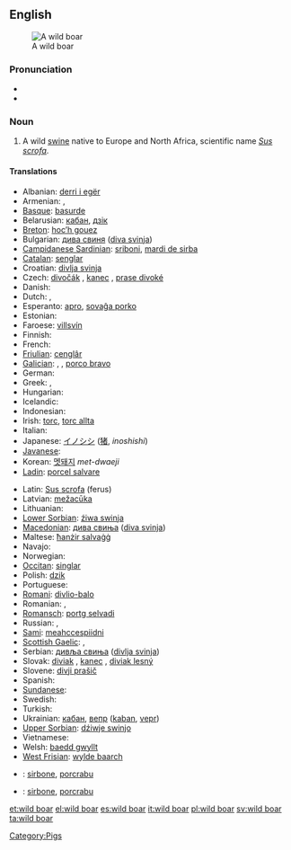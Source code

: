 {{wikipedia}}
==English==
[[Image:Zwijntje.JPG|thumb|A wild boar]]

===Pronunciation===
* {{IPA|/ˈwaɪldˈbɔʊɽ/}}
* {{audio|en-uk-wild boar.ogg|Audio (UK)}}

===Noun===
{{en-noun|sg=[[wild]] [[boar]]}}

# A wild [[swine]] native to Europe and North Africa, scientific name ''[[Sus scrofa]]''.

====Translations====
{{trans-top|''Sus scrofa''}}
* Albanian: [[derri i egër]]
* Armenian: {{t-|hy|վայրի խոզ|tr=vayri xoz}}, {{t-|hy|վարազ|tr=varaz}}
* [[Basque]]: [[basurde]]
* Belarusian: [[кабан]], [[дзік]]
* [[Breton]]: [[hoc’h gouez]]
* Bulgarian: [[дива свиня]] ([[diva svinja]])
* [[Campidanese Sardinian]]: [[sriboni]], [[mardi de sirba]]
* [[Catalan]]: [[senglar]]
* Croatian: [[divlja svinja]]
* Czech: [[divočák]] {{m}}, [[kanec]] {{m}}, [[prase divoké]]
* Danish: {{t-|da|vildsvin}}
* Dutch: {{t+|nl|everzwijn|n}}, {{t+|nl|wild zwijn|n}}
* Esperanto: [[apro]], [[sovaĝa porko]]
* Estonian: {{t-|et|metssiga}}
* Faroese: [[villsvín]]
* Finnish: {{t-|fi|villisika}}
* French: {{t+|fr|sanglier|m}}
* [[Friulian]]: [[cenglâr]]
* [[Galician]]: {{t+|gl|xabaril|m|xs=Galician}}, {{t-|gl|xabarín|m|xs=Galician}}, [[porco bravo]] {{m}}
* German: {{t+|de|Wildschwein|n}}
* Greek: {{t+|el|αγριογούρουνο|n|tr=agriogοúrοuno}}, {{t+|el|αγριόχοιρος|m|tr=agrióchoiros}}
* Hungarian: {{t+|hu|vaddisznó}}
* Icelandic: {{t-|is|villisvín}}
* Indonesian: {{t-|id|babi hutan|xs=Indonesian}}
* Irish: [[torc]], [[torc allta]]
* Italian: {{t+|it|cinghiale|m}}
* Japanese: [[イノシシ]] ([[猪]], ''inoshishi'')
* [[Javanese]]: {{t-|jv|celeng|xs=Javanese}}
* Korean: [[멧돼지]] ''met-dwaeji''
* [[Ladin]]: [[porcel salvare]]
{{trans-mid}}
* Latin: [[Sus scrofa]] (ferus)
* Latvian: [[mežacūka]]
* Lithuanian: {{t+|lt|šernas|xs=Lithuanian}}
* [[Lower Sorbian]]: [[źiwa swinja]]
* [[Macedonian]]: [[дива свиња]] ([[diva svinja]])
* Maltese: [[ħanżir salvaġġ]]
* Navajo: {{tø|nv|bisóodi ałchiní}}
* Norwegian: {{t+|no|villsvin}}
* [[Occitan]]: [[singlar]]
* Polish: [[dzik]] '' ''
* Portuguese: {{t+|pt|javali}}
* [[Romani]]: [[divlio-balo]] {{m}}
* Romanian: {{t-|ro|mistreţ}}, {{t-|ro|vier}}
* [[Romansch]]: [[portg selvadi]]
* Russian: {{t+|ru|кабан|m|tr=kabán}}, {{t+|ru|вепрь|m|tr=vépr'}}
* [[Sami]]: [[meahccespiidni]]
* [[Scottish Gaelic]]: {{t-|gd|torc allaidh|m|xs=Scottish Gaelic}}, {{t-|gd|torc fiadhaich|m|xs=Scottish Gaelic}}
* Serbian: [[дивљa свиња]] ([[divlja svinja]])
* Slovak: [[diviak]] {{m}}, [[kanec]] {{m}}, [[diviak lesný]]
* Slovene: [[divji prašič]]
* Spanish: {{t+|es|jabalí|m}}
* [[Sundanese]]: {{t+|su|bagong|xs=Sundanese}}
* Swedish: {{t+|sv|vildsvin}}
* Turkish: {{t+|tr|yaban domuzu}}
* Ukrainian: [[кабан]], [[вепр]] ([[kaban]], [[vepr]])
* [[Upper Sorbian]]: [[dźiwje swinjo]]
* Vietnamese: {{t+|vi|lợn rừng|xs=Vietnamese}}
* Welsh: [[baedd gwyllt]]
* [[West Frisian]]: [[wylde baarch]]
{{trans-bottom}}

{{checktrans-top}}
* {{ttbc|Gallurese Sardinian}}: [[sirbone]], [[porcrabu]] {{m}}
{{checktrans-mid}}
* {{ttbc|Sassarese Sardinian}}: [[sirbone]], [[porcrabu]] {{m}}
{{checktrans-bottom}}

{{commons}}

[[Category:Pigs]]

[[et:wild boar]]
[[el:wild boar]]
[[es:wild boar]]
[[it:wild boar]]
[[pl:wild boar]]
[[sv:wild boar]]
[[ta:wild boar]]